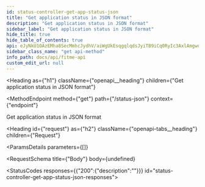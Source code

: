 ```yaml
---
id: status-controller-get-app-status-json
title: "Get application status in JSON format"
description: "Get application status in JSON format"
sidebar_label: "Get application status in JSON format"
hide_title: true
hide_table_of_contents: true
api: eJyNkU1OAzEMha8SecMmhcJydhV/aiWgUkEsqgqlqdsJyiTB9iCq0RyIc3AxlAmgwopVrGc7/p7dQUxIRlwM0w1UsBAjLZ/HIBS9R3raoUxSKvKMYwANyZBpUJAYquVKAyGnGBgZqg7OxuP8bJAtuZT/hQqg7zWI2eWGrxGw0n+KrlGUSck7O+AoHuqUC2q2uLtV20iNEdDQoNQxs+5QBhqpoYKTUj56LoyM9PoDyGhbcrJf2BqbgrlGQ0g54kGE6lvSX8FVmVfB7PEeNMg+5aJaJA1uXNjG3C5OfE5cOblBNZlP4a+vi2jbBoMUVxtU/mgyn6rSMFKTA8sbVFsnAZnV2vDHOypuSXlUdm89qgYDC7XoQUN2V/4/PR6DBhuDGCtQdZkuRZbGhAwYzODuv9v9xd592xZ8k5PkjQvQa2jJ51zZ/BION7/SUEeWLHfd2jA+kO/7LL+0SPtyj1dDzqzz2par/uCg15f30PefuQfjJQ==
sidebar_class_name: "get api-method"
info_path: docs/api/fitme-api
custom_edit_url: null
---
```



<Heading
  as={"h1"}
  className={"openapi__heading"}
  children={"Get application status in JSON format"}
>
</Heading>

<MethodEndpoint
  method={"get"}
  path={"/status-json"}
  context={"endpoint"}
>
  
</MethodEndpoint>



Get application status in JSON format

<Heading
  id={"request"}
  as={"h2"}
  className={"openapi-tabs__heading"}
  children={"Request"}
>
</Heading>

<ParamsDetails
  parameters={[]}
>
  
</ParamsDetails>

<RequestSchema
  title={"Body"}
  body={undefined}
>
  
</RequestSchema>

<StatusCodes
  responses={{"200":{"description":""}}}
 id="status-controller-get-app-status-json-responses">
  
</StatusCodes>


      